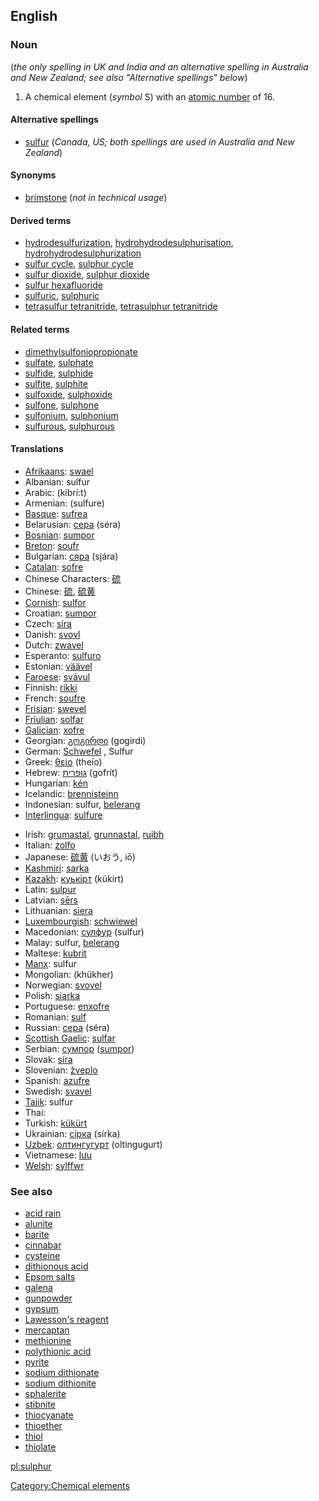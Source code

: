 ==English==
===Noun===
{{elements|S|phosphorus|P|chlorine|Cl}}
{{en-noun-unc}} (''the only spelling in UK and India and an alternative spelling in Australia and New Zealand; see also "Alternative spellings" below'')
{{wikipedia}}

#A chemical element (''symbol'' S) with an [[atomic number]] of 16.  

====Alternative spellings====
*[[sulfur]] (''Canada, US; both spellings are used in Australia and New Zealand'')<!--information from Wikipedia article-->

====Synonyms====
*[[brimstone]] (''not in technical usage'')

====Derived terms====
<!--Note: alternative spellings are listed alphabetically, hence spellings with "f" has been put before spellings with "ph"-->
*[[hydrodesulfurization]], [[hydrohydrodesulphurisation]], [[hydrohydrodesulphurization]]
*[[sulfur cycle]], [[sulphur cycle]]
*[[sulfur dioxide]], [[sulphur dioxide]]
*[[sulfur hexafluoride]]
*[[sulfuric]], [[sulphuric]]<!--sulf/phuric acid is a derivative of this word-->
*[[tetrasulfur tetranitride]], [[tetrasulphur tetranitride]]

====Related terms====
*[[dimethylsulfoniopropionate]]
*[[sulfate]], [[sulphate]]
*[[sulfide]], [[sulphide]]
*[[sulfite]], [[sulphite]]
*[[sulfoxide]], [[sulphoxide]]
*[[sulfone]], [[sulphone]]
*[[sulfonium]], [[sulphonium]]
*[[sulfurous]], [[sulphurous]]

====Translations====
{{top}}
*[[Afrikaans]]: [[swael]]
*Albanian: sulfur
*Arabic: {{ARchar|[[كبريت]]}} (kibrí:t) {{f}}
*Armenian: (sulfure)
*[[Basque]]: [[sufrea]]
*Belarusian: [[сера]] (séra) {{f}}
*[[Bosnian]]: [[sumpor]]
*[[Breton]]: [[soufr]] {{m}}
*Bulgarian: [[сяра]] (sjára) {{f}}
*[[Catalan]]: [[sofre]]
*Chinese Characters: [[硫]]
*Chinese: [[硫]], [[硫黄]]
*[[Cornish]]: [[sulfor]]
*Croatian: [[sumpor]]
*Czech: [[síra]]
*Danish: [[svovl]]
*Dutch: [[zwavel]] {{m}}
*Esperanto: [[sulfuro]]
*Estonian: [[väävel]]
*[[Faroese]]: [[svávul]]
*Finnish: [[rikki]]
*French: [[soufre]] {{m}}
*[[Frisian]]: [[swevel]]
*[[Friulian]]: [[solfar]]
*[[Galician]]: [[xofre]]
*Georgian: [[გოგირდი]] (gogirdi)
*German: [[Schwefel]] {{m}}, Sulfur {{n}}
*Greek: [[θείο]] (theío) {{n}}
*Hebrew: [[גופרית]] (gofrít) {{f}}
*Hungarian: [[kén]]
*Icelandic: [[brennisteinn]]
*Indonesian: sulfur, [[belerang]]
*[[Interlingua]]: [[sulfure]]
{{mid}}
*Irish: [[grumastal]], [[grunnastal]], [[ruibh]]
*Italian: [[zolfo]] {{m}}
*Japanese: [[硫黄]] (いおう, iō)
*[[Kashmiri]]: [[sarka]]
*[[Kazakh]]: [[куькiрт]] (kükirt)
*Latin: [[sulpur]]
*Latvian: [[sērs]]
*Lithuanian: [[siera]]
*[[Luxembourgish]]: [[schwiewel]]
*Macedonian: [[сулфур]] (sulfur) {{m}}
*Malay: sulfur, [[belerang]]
*Maltese: [[kubrit]]
*[[Manx]]: sulfur
*Mongolian: {{RUchar|[[хүхэр]]}} (khükher)
*Norwegian: [[svovel]]
*Polish: [[siarka]] {{f}}
*Portuguese: [[enxofre]] {{m}}
*Romanian: [[sulf]] {{n}}
*Russian: [[сера]] (séra) {{f}}
*[[Scottish Gaelic]]: [[sulfar]]
*Serbian: [[сумпор]] ([[sumpor]]) {{m}}
*Slovak: [[síra#Slovak|síra]] {{f}}
*Slovenian: [[žveplo]]
*Spanish: [[azufre]] {{m}}
*Swedish: [[svavel]] {{c}}
*[[Tajik]]: sulfur
*Thai: {{THchar|[[กำมะถัน]]}}
*Turkish: [[kükürt]]
*Ukrainian: [[сiрка]] (sírka) {{f}}
*[[Uzbek]]: [[олтингугурт]] (oltingugurt)
*Vietnamese: [[lưu]]
*[[Welsh]]: [[sylffwr]]
{{bottom}}

[[Category:Chemical elements]]

===See also===
*[[acid rain]]
*[[alunite]]
*[[barite]]
*[[cinnabar]]
*[[cysteine]]
*[[dithionous acid]]
*[[Epsom salts]]
*[[galena]]
*[[gunpowder]]
*[[gypsum]]
*[[Lawesson's reagent]]
*[[mercaptan]]
*[[methionine]]
*[[polythionic acid]]
*[[pyrite]]
*[[sodium dithionate]]
*[[sodium dithionite]]
*[[sphalerite]]
*[[stibnite]]
*[[thiocyanate]]
*[[thioether]]
*[[thiol]]
*[[thiolate]]

[[pl:sulphur]]